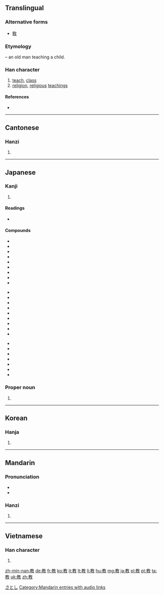 {{also|敎}}
==Translingual==
{{stroke order|strokes=11}}

===Alternative forms===
* [[敎]]

===Etymology===
{{Han compound|孝|t1=old man and child|攴|alt2=攵|t2=action}} – an old man teaching a child.

===Han character===
{{Han char|rn=66|rad=攴|as=07|sn=11|four=4844<sub>0</sub>|canj=十木人大 (JDOK)|ids=⿰[[孝]][[攵]]}}

# [[teach]], [[class]]
# [[religion]], [[religious]] [[teachings]]

====References====
* {{Han ref|kx=0472.051|dkj=13213|dj=0823.010|hdz=21459.090|uh=6559|ud=25945|bh=B1D0|bd=45520}}

----

==Cantonese==

===Hanzi===
{{yue-hanzi|jyut=|y=gaau3}}

# {{defn|lang=yue|sort=攴07}}

----

==Japanese==

===Kanji===
{{ja-kanji|grade=2|rs=攴07}}

# {{defn|lang=ja|sort=攴07}}

====Readings====
* {{ja-readings|on=[[きょう]] (kyō), [[こう]] (kō)|kun=[[おしえる]] (oshieru), [[おしえ]] (oshie), [[おそわる]] (osowaru)}}

====Compounds====
{{top3}}
* {{term|教育||education|tr=きょういく, kyōiku|sc=Jpan|lang=ja}}
* {{term|教室||classroom|tr=きょうしつ, kyōshitsu|sc=Jpan|lang=ja}}
*{{l|ja|sc=Jpan|教員|tr=きょういん, kyōin}}
*{{l|ja|sc=Jpan|教化|tr=きょうか, kyōka}}
*{{l|ja|sc=Jpan|教科|tr=きょうか, kyōka}}
*{{l|ja|sc=Jpan|教会|tr=きょうかい, kyōkai}}
*{{l|ja|sc=Jpan|教戒|教戒, 教誨|tr=きょうかい, kyōkai}}
*{{l|ja|sc=Jpan|教学|tr=きょうがく, kyōgaku}}
* {{term|教材||[[teaching materials]]|tr=きょうざい, kyōzai|sc=Jpan|lang=ja}}
{{mid3}}
*{{l|ja|sc=Jpan|教義|tr=きょうぎ, kyōgi}}
*{{l|ja|sc=Jpan|教師|tr=きょうし, kyōshi}}
*{{l|ja|sc=Jpan|教授|tr=きょうじゅ, kyōju}}
*{{l|ja|sc=Jpan|教習|tr=きょうしゅう, kyōshū}}
*{{l|ja|sc=Jpan|教習所|tr=きょうしゅうじょ, kyōshūjo}}
*{{l|ja|sc=Jpan|教訓|tr=きょうくん, kyōkun}}
*{{l|ja|sc=Jpan|教条|tr=きょうじょう, kyōjō}}
* {{term|教法||teaching methods|tr=きょうほう, kyōhō|sc=Jpan|lang=ja}}
* {{term|宗教||religion|tr=[[しゅうきょう]], [[shūkyō]]|lang=ja|sc=Jpan}}
{{mid3}}
*{{l|ja|sc=Jpan|教条主義|tr=きょうじょうしゅぎ, kyōjōshugi}}
*{{l|ja|sc=Jpan|教諭|tr=きょうゆ, kyōyu}}
*{{l|ja|sc=Jpan|教養|tr=きょうよう, kyōyō}}
*{{l|ja|sc=Jpan|回教|tr=かいきょう, kaikyō}}
*{{l|ja|sc=Jpan|儒教|tr=じゅきょう, jukyō}}
*{{l|ja|sc=Jpan|調教|tr=ちょうきょう, chōkyō}}
*{{l|ja|sc=Jpan|教祖|tr=きょうそ, kyōso}}
{{bottom}}

===Proper noun===
{{ja-pos|k|proper|hira=さとし|rom=Satoshi}}

# {{given name|male|lang=ja}}

[[Category:Japanese male given names|さとし]]

----

==Korean==

===Hanja===
{{ko-hanja|hangeul=교|eumhun=|rv=gyo|mr=kyo|y=kyo}}

# {{defn|lang=ko|sort=攴07}}

----

==Mandarin==

===Pronunciation===
* {{audio|Zh-jiào.ogg|audio}}
* {{audio|Zh-jiāo.ogg|Audio}}

===Hanzi===
{{cmn-hanzi|pin=[[jiào]] ([[jiao4]])|wg=chiao<sup>4</sup>}}

# {{defn|lang=cmn|sort=攴07}}

[[Category:Mandarin entries with audio links]]

----

==Vietnamese==

===Han character===
{{vi-hantu|[[giáo]], [[dáo]], [[ráu]], [[tráo]]|rs=攴07}}

# {{defn|lang=vi|sort=攴07}}

[[zh-min-nan:教]]
[[de:教]]
[[fr:教]]
[[ko:教]]
[[it:教]]
[[lt:教]]
[[li:教]]
[[hu:教]]
[[mg:教]]
[[ja:教]]
[[pl:教]]
[[pt:教]]
[[ta:教]]
[[uk:教]]
[[zh:教]]